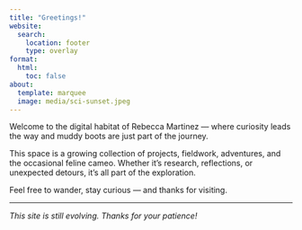 ```yaml
---
title: "Greetings!"
website:
  search:
    location: footer
    type: overlay
format:
  html:
    toc: false
about:
  template: marquee
  image: media/sci-sunset.jpeg
---
```

:::{#hero-heading}

Welcome to the digital habitat of Rebecca Martinez — where curiosity leads the way and muddy boots are just part of the journey.  

This space is a growing collection of projects, fieldwork, adventures, and the occasional feline cameo. Whether it’s research, reflections, or unexpected detours, it’s all part of the exploration.

Feel free to wander, stay curious — and thanks for visiting.
:::

---





*This site is still evolving. Thanks for your patience!*


